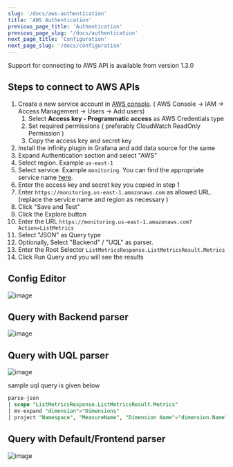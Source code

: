 ```yaml
---
slug: '/docs/aws-authentication'
title: 'AWS Authentication'
previous_page_title: 'Authentication'
previous_page_slug: '/docs/authentication'
next_page_title: 'Configuration'
next_page_slug: '/docs/configuration'
---
```


Support for connecting to AWS API is available from version 1.3.0

## Steps to connect to AWS APIs

1. Create a new service account in [AWS console](https://us-east-1.console.aws.amazon.com/iam/home#/users$new?step=details). ( AWS Console -> IAM -> Access Management -> Users -> Add users)
   1. Select **Access key - Programmatic access** as AWS Credentials type
   2. Set required permissions ( preferably CloudWatch ReadOnly Permission )
   3. Copy the access key and secret key
2. Install the infinity plugin in Grafana and add data source for the same
3. Expand Authentication section and select "AWS"
4. Select region. Example `us-east-1`
5. Select service. Example `monitoring`. You can find the appropriate service name [here](https://docs.aws.amazon.com/general/latest/gr/aws-service-information.html).
6. Enter the access key and secret key you copied in step 1
7. Enter `https://monitoring.us-east-1.amazonaws.com` as allowed URL. (replace the service name and region as necessary )
8. Click "Save and Test"
9. Click the Explore button
10. Enter the URL `https://monitoring.us-east-1.amazonaws.com?Action=ListMetrics`
11. Select "JSON" as Query type
12. Optionally, Select "Backend" / "UQL" as parser.
13. Enter the Root Selector `ListMetricsResponse.ListMetricsResult.Metrics`
14. Click Run Query and you will see the results

## Config Editor

![image](https://user-images.githubusercontent.com/153843/210791648-7d05d435-2a26-469c-9bfd-e4db98018999.png#center)

## Query with Backend parser

![image](https://user-images.githubusercontent.com/153843/210788954-e8bf3fab-e1c7-426d-8e87-610315c6afee.png#center)

## Query with UQL parser

![image](https://user-images.githubusercontent.com/153843/210791302-178391c9-93f9-4449-8f5a-8e14a3db1eff.png#center)

sample uql query is given below

```sql
parse-json
| scope "ListMetricsResponse.ListMetricsResult.Metrics"
| mv-expand "dimension"="Dimensions"
| project "Namespace", "MeasureName", "Dimension Name"="dimension.Name", "Dimension Value"="dimension.Value"
```

## Query with Default/Frontend parser

![image](https://user-images.githubusercontent.com/153843/210790702-af822bdc-e974-4410-83b2-8e7776f03516.png#center)
